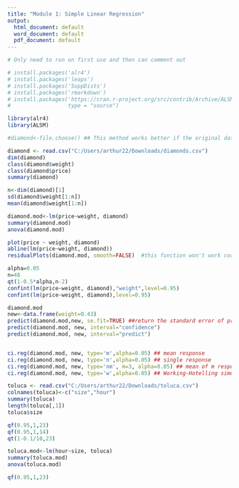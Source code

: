 ```yaml
---
title: "Module 1: Simple Linear Regression"
output:
  html_document: default
  word_document: default
  pdf_document: default
---
```


```r
# Only need to run on first use and then can comment out

# install.packages('alr4')
# install.packages('leaps')
# install.packages('SuppDists')
# install.packages('rmarkdown')
# install.packages('https://cran.r-project.org/src/contrib/Archive/ALSM/ALSM_0.2.0.tar.gz', repos = NULL,
#                  type = "source")
```

```r
library(alr4)
library(ALSM)
```

```r
#diamond<-file.choose() ## This method works better if the original data has no header row, and then you will need to add the variable names manually. 

diamond <- read.csv("C:/Users/arthur22/Downloads/diamonds.csv")
dim(diamond)
class(diamond$weight)
class(diamond$price)
summary(diamond)
```

```r
n<-dim(diamond)[1]
sd(diamond$weight[1:n])  
mean(diamond$weight[1:n])
```

```r
diamond.mod<-lm(price~weight, diamond)
summary(diamond.mod)
anova(diamond.mod)
```

```r
plot(price ~ weight, diamond)
abline(lm(price~weight, diamond))
residualPlots(diamond.mod, smooth=FALSE)  #this function won't work correctly if the alr4 package is not installed or the R version is not compatible. 
```

```r
alpha=0.05
n=48
qt(1-0.5*alpha,n-2)
confint(lm(price~weight, diamond),"weight",level=0.95)  
confint(lm(price~weight, diamond),level=0.95)
```

```r
diamond.mod
new<-data.frame(weight=0.43)
predict(diamond.mod,new, se.fit=TRUE) ##return the standard error of prediction 
predict(diamond.mod, new, interval="confidence")
predict(diamond.mod, new, interval="predict")


ci.reg(diamond.mod, new, type='m',alpha=0.05) ## mean response 
ci.reg(diamond.mod, new, type='n',alpha=0.05) ## single response 
ci.reg(diamond.mod, new, type='nm', m=3, alpha=0.05) ## mean of m response 
ci.reg(diamond.mod, new, type='w',alpha=0.05) ## Working-Hotelling simultaneous 
```

```r
toluca <- read.csv("C:/Users/arthur22/Downloads/toluca.csv")
colnames(toluca)<-c("size","hour")
summary(toluca)
length(toluca[,1])
toluca$size
```

```r
qf(0.95,1,23)
qf(0.95,1,14)
qt(1-0.1/10,23)
```

```r
toluca.mod<-lm(hour~size, toluca)
summary(toluca.mod)
anova(toluca.mod)

qf(0.95,1,23)
```